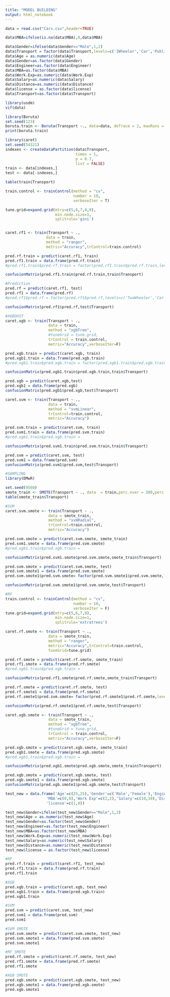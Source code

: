 ---
title: "MODEL BUILDING"
output: html_notebook
---

```{r}
data = read.csv("Cars.csv",header=TRUE)

data$MBA=ifelse(is.na(data$MBA),0,data$MBA)

data$Gender=ifelse(data$Gender=="Male",1,2)
data$Transport = factor(data$Transport,levels=c('2Wheeler','Car','Public Transport'),labels = c('TwoWheeler','Car','Public_Transport'))
data$Age = as.numeric(data$Age)
data$Gender=as.factor(data$Gender)
data$Engineer=as.factor(data$Engineer)
data$MBA=as.factor(data$MBA)
data$Work.Exp=as.numeric(data$Work.Exp)
data$Salary=as.numeric(data$Salary)
data$Distance=as.numeric(data$Distance)
data$license = as.factor(data$license)
data$Transport=as.factor(data$Transport)
```

```{r}
library(usdm)
vif(data)
```

```{r message=FALSE, warning=FALSE}
library(Boruta)
set.seed(123)
boruta.train <- Boruta(Transport ~., data=data, doTrace = 2, maxRuns = 101)
print(boruta.train)
```

```{r}
library(caret)
set.seed(54321)
indexes <- createDataPartition(data$Transport,
                               times = 1,
                               p = 0.7,
                               list = FALSE)
train <- data[indexes,]
test <- data[-indexes,]

table(train$Transport)
```

```{r}
train.control <- trainControl(method = "cv",
                              number = 10,
                              verboseIter = T)
```

```{r message=FALSE, warning=FALSE, include=FALSE}
tune.grid=expand.grid(mtry=c(5,6,7,8,9),
                      min.node.size=1,
                      splitrule='gini')


caret.rf1 <- train(Transport ~ ., 
                  data = train,
                  method = "ranger",
                  metric="Accuracy",trControl=train.control)

pred.rf.train = predict(caret.rf1, train)
pred.rf1.train = data.frame(pred.rf.train)
#pred.rf1.train$pred.rf.train = factor(pred.rf1.train$pred.rf.train,levels=c('TwoWheeler','Car','Public_ Transport'),labels = c('TwoWheeler','Car','Public_Transport'))

confusionMatrix(pred.rf1.train$pred.rf.train,train$Transport)
```

```{r}
#Prediction
pred.rf = predict(caret.rf1, test)
pred.rf1 = data.frame(pred.rf)
#pred.rf1$pred.rf = factor(pred.rf1$pred.rf,levels=c('TwoWheeler','Car','Public_Transport'),labels = c('TwoWheeler','Car','Public_Transport'))

confusionMatrix(pred.rf1$pred.rf,test$Transport)
```

```{r include=FALSE}
#XGBOOST
caret.xgb <- train(Transport ~ ., 
                   data = train,
                   method = "xgbTree",
                   #tuneGrid = tune.grid,
                   trControl = train.control,
                   metric="Accuracy",verboseIter=F)

pred.xgb.train = predict(caret.xgb, train)
pred.xgb1.train = data.frame(pred.xgb.train)
#pred.xgb1.train$pred.xgb.train = factor(pred.xgb1.train$pred.xgb.train,levels=c('TwoWheeler','Car','Public_ Transport'),labels = c('TwoWheeler','Car','Public_Transport'))

confusionMatrix(pred.xgb1.train$pred.xgb.train,train$Transport)
```

```{r}
pred.xgb = predict(caret.xgb,test)
pred.xgb1 = data.frame(pred.xgb)
confusionMatrix(pred.xgb1$pred.xgb,test$Transport)
```
```{r}
caret.svm <- train(Transport ~ ., 
                   data = train,
                   method = "svmLinear",
                   trControl=train.control,
                   metric="Accuracy")

pred.svm.train = predict(caret.svm, train)
pred.svm1.train = data.frame(pred.svm.train)
#pred.xgb1.train$pred.xgb.train = 

confusionMatrix(pred.svm1.train$pred.svm.train,train$Transport)
```

```{r}
pred.svm = predict(caret.svm, test)
pred.svm1 = data.frame(pred.svm)
confusionMatrix(pred.svm1$pred.svm,test$Transport)
```

```{r}
#SAMPLING
library(DMwR)

set.seed(9560)
smote_train <- SMOTE(Transport ~ ., data  = train,perc.over = 200,perc.under = 100)
table(smote_train$Transport)
```

```{r}
#SVM
caret.svm.smote <- train(Transport ~ ., 
                   data = smote_train,
                   method = "svmRadial",
                   trControl=train.control,
                   metric="Accuracy")

pred.svm.smote = predict(caret.svm.smote, smote_train)
pred.svm1.smote = data.frame(pred.svm.smote)
#pred.xgb1.train$pred.xgb.train = 

confusionMatrix(pred.svm1.smote$pred.svm.smote,smote_train$Transport)
```

```{r}
pred.svm.smote = predict(caret.svm.smote, test)
pred.svm.smote1 = data.frame(pred.svm.smote)
pred.svm.smote1$pred.svm.smote= factor(pred.svm.smote1$pred.svm.smote,levels=c('TwoWheeler','Car','Public_Transport'),labels = c('TwoWheeler','Car','Public_Transport'))

confusionMatrix(pred.svm.smote1$pred.svm.smote,test$Transport)

```

```{r message=FALSE, warning=FALSE}
#RF
train.control <- trainControl(method = "cv",
                              number = 10,
                              verboseIter = F)
tune.grid=expand.grid(mtry=c(5,6,7,8),
                      min.node.size=1,
                      splitrule='extratrees')

caret.rf.smote <- train(Transport ~ ., 
                   data = smote_train,
                   method = "ranger",
                   metric="Accuracy",trControl=train.control,
                   tuneGrid=tune.grid)

pred.rf.smote = predict(caret.rf.smote, smote_train)
pred.rf1.smote = data.frame(pred.rf.smote)
#pred.xgb1.train$pred.xgb.train = 

confusionMatrix(pred.rf1.smote$pred.rf.smote,smote_train$Transport)
```

```{r}
pred.rf.smote = predict(caret.rf.smote, test)
pred.rf.smote1 = data.frame(pred.rf.smote)
pred.rf.smote1$pred.svm.smote= factor(pred.rf.smote1$pred.rf.smote,levels=c('TwoWheeler','Car','Public_Transport'),labels = c('TwoWheeler','Car','Public_Transport'))

confusionMatrix(pred.rf.smote1$pred.rf.smote,test$Transport)

```

```{r message=FALSE, warning=FALSE}
caret.xgb.smote <- train(Transport ~ ., 
                   data = smote_train,
                   method = "xgbTree",
                   #tuneGrid = tune.grid,
                   trControl = train.control,
                   metric="Accuracy",verboseIter=F)

pred.xgb.smote = predict(caret.xgb.smote, smote_train)
pred.xgb1.smote = data.frame(pred.xgb.smote)
#pred.xgb1.train$pred.xgb.train = 

confusionMatrix(pred.xgb1.smote$pred.xgb.smote,smote_train$Transport)
```

```{r}
pred.xgb.smote = predict(caret.xgb.smote, test)
pred.xgb.smote1 = data.frame(pred.xgb.smote)
confusionMatrix(pred.xgb.smote1$pred.xgb.smote,test$Transport)
```

```{r}
test_new = data.frame('Age'=c(25,25),'Gender'=c('Male','Female'),'Engineer'=c(0,1),
                  'MBA'=c(0,0),'Work Exp'=c(2,2),'Salary'=c(10,10),'Distance'=c(5,5),
                  'license'=c(1,0))

test_new$Gender=ifelse(test_new$Gender=="Male",1,2)
test_new$Age = as.numeric(test_new$Age)
test_new$Gender=as.factor(test_new$Gender)
test_new$Engineer=as.factor(test_new$Engineer)
test_new$MBA=as.factor(test_new$MBA)
test_new$Work.Exp=as.numeric(test_new$Work.Exp)
test_new$Salary=as.numeric(test_new$Salary)
test_new$Distance=as.numeric(test_new$Distance)
test_new$license = as.factor(test_new$license)
```

```{r}
#RF
pred.rf.train = predict(caret.rf1, test_new)
pred.rf1.train = data.frame(pred.rf.train)
pred.rf1.train 

#XGB
pred.xgb.train = predict(caret.xgb, test_new)
pred.xgb1.train = data.frame(pred.xgb.train)
pred.xgb1.train

#SVM
pred.svm = predict(caret.svm, test_new)
pred.svm1 = data.frame(pred.svm)
pred.svm1

#SVM SMOTE
pred.svm.smote = predict(caret.svm.smote, test_new)
pred.svm.smote1 = data.frame(pred.svm.smote)
pred.svm.smote1

#RF SMOTE
pred.rf.smote = predict(caret.rf.smote, test_new)
pred.rf1.smote = data.frame(pred.rf.smote)
pred.rf1.smote

#XGB SMOTE
pred.xgb.smote = predict(caret.xgb.smote, test_new)
pred.xgb.smote1 = data.frame(pred.xgb.smote)
pred.xgb.smote1
```

